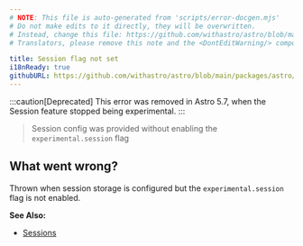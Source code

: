 ```yaml
---
# NOTE: This file is auto-generated from 'scripts/error-docgen.mjs'
# Do not make edits to it directly, they will be overwritten.
# Instead, change this file: https://github.com/withastro/astro/blob/main/packages/astro/src/core/errors/errors-data.ts
# Translators, please remove this note and the <DontEditWarning/> component.

title: Session flag not set
i18nReady: true
githubURL: https://github.com/withastro/astro/blob/main/packages/astro/src/core/errors/errors-data.ts
---
```


<DontEditWarning />


:::caution[Deprecated]
This error was removed in Astro 5.7, when the Session feature stopped being experimental.
:::

> Session config was provided without enabling the `experimental.session` flag

## What went wrong?
Thrown when session storage is configured but the `experimental.session` flag is not enabled.

**See Also:**
-  [Sessions](/en/guides/sessions/)


